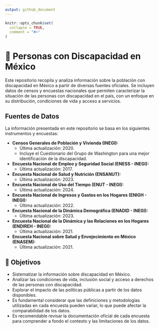 ```yaml
---
output: github_document
---
```


<!-- README.md is generated from README.Rmd. Please edit that file -->

```r
knitr::opts_chunk$set(
  collapse = TRUE,
  comment = "#>"
)
```

# 📌 Personas con Discapacidad en México  

Este repositorio recopila y analiza información sobre la población con discapacidad en México a partir de diversas fuentes oficiales. Se incluyen datos de censos y encuestas nacionales que permiten caracterizar la situación de las personas con discapacidad en el país, con un enfoque en su distribución, condiciones de vida y acceso a servicios.  

## Fuentes de Datos

La información presentada en este repositorio se basa en los siguientes instrumentos y encuestas:

* **Censos Generales de Población y Vivienda (INEGI):**
    * Última actualización: 2020.
    * Incluye el Cuestionario del Grupo de Washington para una mejor identificación de la discapacidad.
* **Encuesta Nacional de Empleo y Seguridad Social (ENESS - INEGI):**
    * Última actualización: 2017.
* **Encuesta Nacional de Salud y Nutrición (ENSANUT):**
    * Última actualización: 2023.
* **Encuesta Nacional de Uso del Tiempo (ENUT - INEGI):**
    * Última actualización: 2024.
* **Encuesta Nacional de Ingresos y Gastos en los Hogares (ENIGH - INEGI):**
    * Última actualización: 2022.
* **Encuesta Nacional de la Dinámica Demográfica (ENADID - INEGI):**
    * Última actualización: 2023.
* **Encuesta Nacional de la Dinámica y las Relaciones en los Hogares (ENDIREH - INEGI):**
    * Última actualización: 2021.
* **Encuesta Nacional sobre Salud y Envejecimiento en México (ENASEM):**
    * Última actualización: 2021.  

## 📌 Objetivos  

- Sistematizar la información sobre discapacidad en México.  
- Analizar las condiciones de vida, inclusión social y acceso a derechos de las personas con discapacidad.  
- Explorar el impacto de las políticas públicas a partir de los datos disponibles.  
- Es fundamental considerar que las definiciones y metodologías utilizadas en cada encuesta pueden variar, lo que puede afectar la comparabilidad de los datos.
- Es recomendable revisar la documentación oficial de cada encuesta para comprender a fondo el contexto y las limitaciones de los datos.


